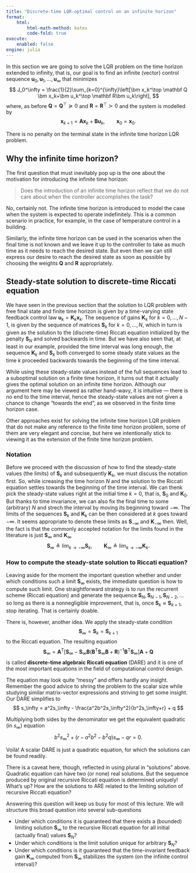 ```yaml
---
title: "Discrete-time LQR-optimal control on an infinite horizon"
format:
    html:
        html-math-method: katex
        code-fold: true
execute:
    enabled: false
engine: julia
---
```


In this section we are going to solve the LQR problem on the time horizon extended to infinity, that is, our goal is to find an infinite (vector) control sequence $\bm u_0, \bm u_{1},\ldots, \bm u_{\infty}$ that minimizes
$$
 J_0^\infty = \frac{1}{2}\sum_{k=0}^{\infty}\left[\bm x_k^\top \mathbf Q \bm x_k+\bm u_k^\top \mathbf R\bm u_k\right],
$$
where, as before $\mathbf Q = \mathbf Q^\top \succeq 0$ and $\mathbf R = \mathbf R^\top \succ 0$ and the system is modelled by
$$
\bm x_{k+1} = \mathbf A \bm x_{k} + \mathbf B \bm u_k, \qquad \bm x_0 = \mathbf x_0.
$$

::: {.callout-important}
There is no penalty on the terminal state in the infinite time horizon LQR problem.
:::

## Why the infinite time horizon?

The first question that must inevitably pop up is the one about the motivation for introducing the infinite time horizon: 

> Does the introduction of an infinite time horizon reflect that we do not care about when the controller accomplishes the task?

No, certainly not. The infinite time horizon is introduced to model the case when the system is expected to operate indefinitely. This is a common scenario in practice, for example, in the case of temperature control in a building. 

Similarly, the infinite time horizon can be used in the scenarios when the final time is not known and we leave it up to the controller to take as much time as it needs to reach the desired state. But even then we can still express our desire to reach the desired state as soon as possible by choosing the weights $\mathbf Q$ and $\mathbf R$ appropriately.

## Steady-state solution to discrete-time Riccati equation

We have seen in the previous section that the solution to LQR problem with free final state and finite time horizon is given by a time-varying state feedback control law $\bm u_k = \mathbf K_k \bm x_k$. The sequence of gains $\mathbf K_k$ for $k=0,\ldots, N-1,$ is given by the sequence of matrices $\mathbf S_k$ for $k=0,\ldots, N$, which in turn is given as the solution to the (discrete-time) Riccati equation initialized by the penalty $\mathbf S_N$ and solved backwards in time. But we have also seen that, at least in our example, provided the time interval was long enough, the sequence $\mathbf K_k$ and $\mathbf S_k$ both converged to some steady state values as the time $k$ proceeded backwards towards the beginning of the time interval.

While using these steady-state values instead of the full sequences lead to a suboptimal solution on a finite time horizon, it turns out that it actually gives the optimal solution on an infinite time horizon. Although our argument here may be viewed as rather hand-wavy, it is intuitive — there is no end to the time interval, hence the steady-state values are not given a chance to change "towards the end", as we observed in the finite time horizon case. 

::: {.callout-note}
Other approaches exist for solving the infinite time horizon LQR problem that do not make any reference to the finite time horizon problem, some of them are very elegant and concise, but here we intentionally stick to viewing it as the extension of the finite time horizon problem.
:::

### Notation

Before we proceed with the discussion of how to find the steady-state values (the limits) of $\mathbf S_k$ and subsequently $\mathbf K_k$, we must discuss the notation first. So, while icreasing the time horizon $N$ and the solution to the Riccati equation settles towards the beginning of the time interval. We can thenk pick the steady-state values right at the initial time $k=0$, that is, $\mathbf S_0$ and $\mathbf K_0$. But thanks to time invariance, we can also fix the final time to some (arbitrary) $N$ and strech the interval by moving its beginning toward $-\infty$. The limits of the sequences $\mathbf S_k$ and $\mathbf K_k$ can be then considered at $k$ goes toward $-\infty$. It seems appropriate to denote these limits as $\mathbf S_{-\infty}$ and $\mathbf K_{-\infty}$ then. Well, the fact is that the commonly accepted notation for the limits found in the literature is just $\mathbf S_\infty$ and $\mathbf K_\infty$
$$ 
\mathbf S_\infty \triangleq \lim_{k\rightarrow -\infty} \mathbf S_k, \qquad \mathbf K_\infty \triangleq \lim_{k\rightarrow -\infty} \mathbf K_k. 
$$

### How to compute the steady-state solution to Riccati equation?

Leaving aside for the moment the important question whether and under which conditions such a limit $\mathbf S_\infty$ exists, the immediate question is how to compute such limit. One straightforward strategy is to run the recurrent scheme (Riccati equation) and generate the sequence $\mathbf S_{N}, \mathbf S_{N-1}, \mathbf S_{N-2}, \ldots$ so long as there is a nonnegligible improvement, that is, once $\mathbf S_{k}\approx\mathbf S_{k+1}$, stop iterating. That is certainly doable.   

There is, however, another idea. We apply the steady-state condition
$$
 \mathbf S_{\infty} = \mathbf S_k=\mathbf S_{k+1}
$$
to the Riccati equation. The resulting equation
$$
\mathbf S_{\infty}=\mathbf A^\text{T}\left[\mathbf S_{\infty}-\mathbf S_{\infty}\mathbf B(\mathbf B^\text{T}\mathbf S_{\infty}\mathbf B+\mathbf R)^{-1}\mathbf B^\text{T}\mathbf S_{\infty}\right]\mathbf A+\mathbf Q
$$
is called **discrete-time algebraic Riccati equation** (DARE) and it is one of the most important equations in the field of computational control design. 

The equation may look quite "messy" and offers hardly any insight. Remember the good advice to shring the problem to the scalar size while studying similar matrix-vector expressions and striving to get some insight. Our DARE simplifies to
$$
s_\infty = a^2s_\infty - \frac{a^2b^2s_\infty^2}{b^2s_\infty+r} + q
$$

Multiplying both sides by the denominator we get the equivalent quadratic (in $s_\infty$) equation
$$
 b^2s_\infty^2 + (r - a^2b^2 - b^2q)s_\infty - qr = 0.
$$

Voilà! A scalar DARE is just a quadratic equation, for which the solutions can be found readily. 

There is a caveat here, though, reflected in using plural in "solutions" above. Quadratic equation can have two (or none) real solutions. But the sequence produced by original recursive Riccati equation is determined uniquely! What's up? How are the solutions to ARE related to the limiting solution of recursive Riccati equation?  

Answering this question will keep us busy for most of this lecture. We will structure this broad question into several sub-questions

- Under which conditions it is guaranteed that there exists a (bounded) limiting solution $\mathbf S_\infty$ to the recursive Riccati equation for all initial (actually final) values $\mathbf S_N$?
- Under which conditions is the limit solution unique for arbitrary $\mathbf S_N$?
- Under which conditions is it guaranteed that the time-invariant feedback gain $\mathbf K_\infty$ computed from $\mathbf S_\infty$ stabilizes the system (on the infinite control interval)? 